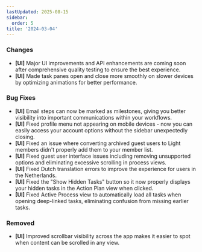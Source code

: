 ```yaml
---
lastUpdated: 2025-08-15
sidebar:
  order: 5
title: '2024-03-04'
---
```


### Changes

- **[UI]** Major UI improvements and API enhancements are coming soon after comprehensive quality testing to ensure the best experience.
- **[UI]** Made task panes open and close more smoothly on slower devices by optimizing animations for better performance.

### Bug Fixes

- **[UI]** Email steps can now be marked as milestones, giving you better visibility into important communications within your workflows.
- **[UI]** Fixed profile menu not appearing on mobile devices - now you can easily access your account options without the sidebar unexpectedly closing.
- **[UI]** Fixed an issue where converting archived guest users to Light members didn't properly add them to your member list.
- **[UI]** Fixed guest user interface issues including removing unsupported options and eliminating excessive scrolling in process views.
- **[UI]** Fixed Dutch translation errors to improve the experience for users in the Netherlands.
- **[UI]** Fixed the "Show Hidden Tasks" button so it now properly displays your hidden tasks in the Action Plan view when clicked.
- **[UI]** Fixed Active Process view to automatically load all tasks when opening deep-linked tasks, eliminating confusion from missing earlier tasks.

### Removed

- **[UI]** Improved scrollbar visibility across the app makes it easier to spot when content can be scrolled in any view.